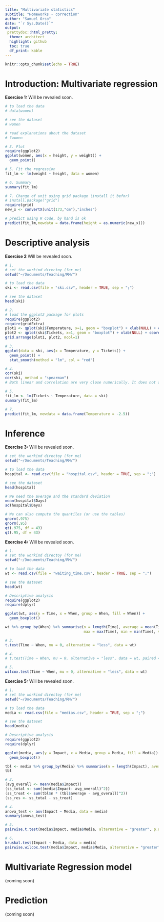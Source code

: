 ```yaml
---
title: "Multivariate statistics"
subtitle: "Homeworks - correction"
author: "Samuel Orso"
date: "`r Sys.Date()`"
output: 
 prettydoc::html_pretty:
  theme: architect
  highlight: github
  toc: true
  df_print: kable
---
```


```r
knitr::opts_chunk$set(echo = TRUE)
```

# Introduction: Multivariate regression
<div id="ex1">
**Exercise 1:** Will be revealed soon.
```r
# to load the data
# data(women)

# see the dataset
# women

# read explanations about the dataset
# ?women

# 3. Plot
require(ggplot2)
ggplot(women, aes(x = height, y = weight)) + 
  geom_point()

# 5. Fit the regression
fit_lm <- lm(weight ~ height, data = women)

# 6. Summary
summary(fit_lm)

# 7. Change of unit using grid package (install it befor)
# install.package("grid")
require(grid)
new_x <- convertX(unit(173,"cm"),"inches")

# predict using R code, by hand is ok
predict(fit_lm,newdata = data.frame(height = as.numeric(new_x)))
```

<!-- 4. The regression equation is $$ \text{weight}_i = \beta_0 + \beta_1 \text{height}_i + \varepsilon_i,\quad i = 1,\dots,15.$$ -->

<!-- 6. The estimated regression equation is $$ \widehat{\text{weight}}_i = `r round(fit_lm$coefficients[1],2)` + `r round(fit_lm$coefficients[2],2)` \text{height}_i,\quad i = 1,\dots,15. $$ -->

<!-- 7. We simply replace the new *Height* in the estimated regression equation to obtain the predicted weight $\widehat{\text{weight}}^{\text{new}}$. The new *Height* needs to be changed to the right unit (from meters to inches). 173 cm is about `r round(as.numeric(new_x),2)` inches (see `R` code). We thus have $$ \widehat{\text{weight}}^{\text{new}} =  `r round(fit_lm$coefficients[1],2)` + `r round(fit_lm$coefficients[2],2)` \text{height}^{\text{new}} \approx `r round(round(fit_lm$coefficients[1],2) + round(fit_lm$coefficients[2],2) * round(as.numeric(new_x),2),2)`. $$ -->
</div>

# Descriptive analysis
<div id="ex2">
**Exercise 2** Will be revealed soon.
```r
# 1.
# set the workind directoy (for me)
setwd("~/Documents/Teaching/RM/")

# to load the data
ski <- read.csv(file = "ski.csv", header = TRUE, sep = ";")

# see the dataset
head(ski)

# 2.
# load the ggplot2 package for plots
require(ggplot2)
require(gridExtra)
plot1 <- qplot(ski$Temperature, x=1, geom = "boxplot") + xlab(NULL) + coord_flip()
plot2 <- qplot(ski$Tickets, x=1, geom = "boxplot") + xlab(NULL) + coord_flip()
grid.arrange(plot1, plot2, ncol=1)

# 3.
ggplot(data = ski, aes(x = Temperature, y = Tickets)) + 
  geom_point() + 
  stat_smooth(method = "lm", col = "red")

# 4.
cor(ski)
cor(ski, method = "spearman")
# Both linear and correlation are very close numerically. It does not seem to have outliers. Also on the boxplots and scatterplot, no points seem to be outliers.

# 5. 
fit_lm <- lm(Tickets ~ Temperature, data = ski)
summary(fit_lm)

# 7.
predict(fit_lm, newdata = data.frame(Temperature = -2.5))
```

<!-- 6. The estimated regression equation is $$ \widehat{\text{Tickets}}_i = `r round(fit_lm$coefficients[1],2)` + `r round(fit_lm$coefficients[2],2)` \text{Temperature}_i,\quad i = 1,\dots,`r nrow(ski)`$$. -->

</div>

# Inference
<div id="ex3">
**Exercise 3:** Will be revealed soon.
```r
# set the workind directoy (for me)
setwd("~/Documents/Teaching/RM/")

# to load the data
hospital <- read.csv(file = "hospital.csv", header = TRUE, sep = ";")

# see the dataset
head(hospital)

# We need the average and the standard deviation
mean(hospital$Days)
sd(hospital$Days)

# We can also compute the quantiles (or use the tables)
qnorm(.975)
qnorm(.95)
qt(.975, df = 43)
qt(.95, df = 43)
```

<!-- 2. We have $\bar{x} = `r (mu <- round(mean(hospital$Days),4))`$ and the quantile $z_{0.975} = `r (z_a <- round(qnorm(.975),4))`$. The 95\% confidence interval is therefore $$ \text{CI}(\bar{x},95\%) = [`r mu` - `r z_a`/\sqrt{44};\; `r mu` + `r z_a`/\sqrt{44}] = [`r round(mu-z_a/sqrt(44),4)`;\;`r round(mu+z_a/sqrt(44),4)`] $$   -->
<!-- 3. The standard deviation is estimated at $\hat{\sigma}\approx `r (sig <- round(sd(hospital$Days),4))`$ and the quantile $t_{43;\;0.975} = `r (t_a <- round(qt(.975,df=43),4))`$. The 95\% confidence interval is therefore $$ \text{CI}(\bar{x},95\%) = [`r mu` - `r t_a`\;`r sig`/\sqrt{44};\; `r mu` + `r t_a`\;`r sig` /\sqrt{44}] = [`r round(mu-t_a*sig/sqrt(44),4)`;\;`r round(mu+t_a*sig/sqrt(44),4)`] $$   -->
<!-- 4. Clearly if the confidence level decreases, there is a lower probability that the confidence interval will contain the true value, it translates into a shorter interval. The quantiles are modifies as follows $z_{0.95} = `r (z_a <- round(qnorm(.95),4))`$ and $t_{43;\;0.95} = `r (t_a <- round(qt(.95,df=43),4))`$. The new confidence intervals are $$ \text{CI}(\bar{x},90\%) = [`r mu` - `r z_a`/\sqrt{44};\; `r mu` + `r z_a`/\sqrt{44}] = [`r round(mu-z_a/sqrt(44),4)`;\;`r round(mu+z_a/sqrt(44),4)`] $$ and  $$ \text{CI}(\bar{x},90\%) = [`r mu` - `r t_a`\;`r sig`/\sqrt{44};\; `r mu` + `r t_a`\;`r sig` /\sqrt{44}] = [`r round(mu-t_a*sig/sqrt(44),4)`;\;`r round(mu+t_a*sig/sqrt(44),4)`] $$   -->

</div>

<div id="ex4">
**Exercise 4:** Will be revealed soon.
```r
# 1.
# set the workind directoy (for me)
setwd("~/Documents/Teaching/RM/")

# to load the data
wt <- read.csv(file = "waiting_time.csv", header = TRUE, sep = ";")

# see the dataset
head(wt)

# Descriptive analysis
require(ggplot2)
require(dplyr)

ggplot(wt, aes(y = Time, x = When, group = When, fill = When)) +
  geom_boxplot()

wt %>% group_by(When) %>% summarise(n = length(Time), average = mean(Time), median = median(Time),
                                    max = max(Time), min = min(Time), variance = var(Time))

# 3.
t.test(Time ~ When, mu = 0, alternative = "less", data = wt)

# 4.
# t.test(Time ~ When, mu = 0, alternative = "less", data = wt, paired = TRUE)

# 5. 
wilcox.test(Time ~ When, mu = 0, alternative = "less", data = wt)
```

<!-- 2. It is not clear from the description that we have the exact same clients before/after the change of process. Somehow, it would make more sense to have different clients. Additionnaly,from the descriptive analysis, we can see that the number of clients is inequal. A $t$-test for two different means seems more adequate. Since we are expecting a decrease in waiting time after the change, we should orientate the alternative hypothesis. We make the following hypothesis: $$ H_0:\mu_{\text{Before}} = \mu_{\text{After}} $$ agains $$ H_1: \mu_{\text{Before}} > \mu_{\text{After}} $$ Since there are no indications, we take a default significance level of $\alpha=5\%$.    -->
<!-- 3. Based on the sample and a level of $\alpha=5\%$, we reject $H_0$. We conclude the waiting time decreased significantly after the change of process.     -->
<!-- 4. As already mentionned, the number of unit is different between after/before, so a paired $t$-test is not possible.     -->
<!-- 5. On the boxplot we can see two potential outliers that may influence the mean of the groupe before. This influence may bias the $p$-value towards rejecting the null. The $t$-test and Wilcoxon test do not contradict each, both reject $H_0$ at level of significance of 5\%.  -->
</div>

<div id="ex5">
**Exercise 5:** Will be revealed soon.
```r
# 1.
# set the workind directoy (for me)
setwd("~/Documents/Teaching/RM/")

# to load the data
media <- read.csv(file = "medias.csv", header = TRUE, sep = ";")

# see the dataset
head(media)

# Descriptive analysis
require(ggplot2)
require(dplyr)

ggplot(media, aes(y = Impact, x = Media, group = Media, fill = Media)) +
  geom_boxplot()

tbl <- media %>% group_by(Media) %>% summarise(n = length(Impact), average = mean(Impact), variance = var(Impact))
tbl

# 3.
(avg_overall <- mean(media$Impact))
(ss_total <- sum((media$Impact- avg_overall)^2))
(ss_treat <- sum(tbl$n * (tbl$average - avg_overall)^2))
(ss_res <- ss_total - ss_treat)

# 4.
anova_test <- aov(Impact ~ Media, data = media)
summary(anova_test)

# 5. 
pairwise.t.test(media$Impact, media$Media, alternative = "greater", p.adjust.method = "none", pool.sd = FALSE)

# 6.
kruskal.test(Impact ~ Media, data = media)
pairwise.wilcox.test(media$Impact, media$Media, alternative = "greater", p.adjust.method = "none")
```


<!-- 2. There is a clear distinction between `Media` on `Impact`, we have the following order: `Website` > `Television` > `Radio` > `Newspaper`. The distinction between the two last is less evident as `Radio` is more disperse. This order will be uses for pairwise comparisons to answer the question of research. There are no reasons to believe outliers are present in this dataset.    -->
<!-- 3. We have $H_0 :$ all averages are equals agains $H_1:$ at least one difference. We work with a level of significance of $\alpha=0.05$. First we compute the total sum of squares. Then, the treatment sum of squares, from which we can deduce the residual some of squares. Here we can do it by hand, since the dataset is of reasonable size, or by using `R` (see the code). We obtain -->

<!-- Quantity                       | Value -->
<!-- ------------------------------ | -------------- -->
<!-- $\text{df}_1$                  | $3$   -->
<!-- $\text{df}_2$                  | $36$   -->
<!-- $\text{SS}_{\text{Treatment}}$ | `r ss_treat`     -->
<!-- $\text{SS}_{\text{Residuals}}$ | `r ss_res`   -->
<!-- $\text{MS}_{\text{Treatment}}$ | `r (ms_treat <- round(ss_treat/3,4))` -->
<!-- $\text{MS}_{\text{Residuals}}$ | `r (ms_res <- round(ss_res/36,4))` -->
<!-- $t_{\text{obs}}$               | `r (tobs <- round(ms_treat / ms_res,4))`  -->
<!-- $p$-value                      | `r round(1 - pf(tobs,df1=3,df2=36),4)` -->

<!-- We can clearly reject $H_0$ based on this sample and a level of significance of $\alpha=5\%$.     -->
<!-- 4. Same results up to rounding errors.    -->
<!-- 5. The Dunn-Sidak correction is obtained by $$ \alpha_I = 1 - 0.95^{1/6} \approx `r round(1 - 0.95^(1/6),4)`  $$ since there are six different pairs. We cannot conclude on the difference between `Radio` and `Newspaper`, and `Radio` and `Television`, all the other differences are significant with the Dunn-Sidak correction based on this sample. In particular, we can conclude that the `Website` is has the best Impact.   -->
<!-- 6. Since there is no reason to fear influenced from outliers, it seems unnecessary to perform Kruskal-Wallis Wilcoxon tests. Anyway, we perform these tests and found no contradictions. -->
</div>

# Multivariate Regression model
(coming soon)  

# Prediction
(coming soon)
